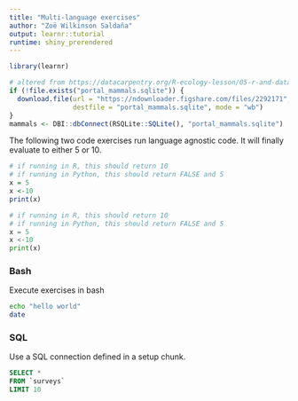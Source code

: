 ```yaml
---
title: "Multi-language exercises"
author: "Zoë Wilkinson Saldaña"
output: learnr::tutorial
runtime: shiny_prerendered
---
```


```r
library(learnr)

# altered from https://datacarpentry.org/R-ecology-lesson/05-r-and-databases.html
if (!file.exists("portal_mammals.sqlite")) {
  download.file(url = "https://ndownloader.figshare.com/files/2292171",
                destfile = "portal_mammals.sqlite", mode = "wb")
}
mammals <- DBI::dbConnect(RSQLite::SQLite(), "portal_mammals.sqlite")
```

The following two code exercises run language agnostic code.  It will finally evaluate to either 5 or 10.

```r
# if running in R, this should return 10
# if running in Python, this should return FALSE and 5
x = 5
x <-10
print(x)
```

```python
# if running in R, this should return 10
# if running in Python, this should return FALSE and 5
x = 5
x <-10
print(x)
```

### Bash

Execute exercises in bash

```bash
echo "hello world"
date
```

### SQL

Use a SQL connection defined in a setup chunk.

```sql
SELECT *
FROM `surveys`
LIMIT 10
```
